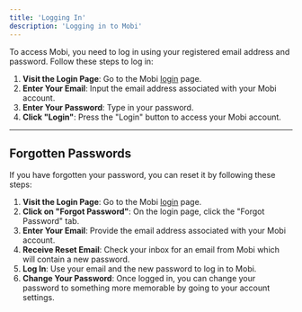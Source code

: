 ```yaml
---
title: 'Logging In'
description: 'Logging in to Mobi'
---
```


To access Mobi, you need to log in using your registered email address and password. Follow these steps to log in:
1. **Visit the Login Page**: Go to the Mobi [login](https://philharmonia.mobi/login) page.
2. **Enter Your Email**: Input the email address associated with your Mobi account.
3. **Enter Your Password**: Type in your password.
4. **Click "Login"**: Press the "Login" button to access your Mobi account.

---

## Forgotten Passwords
If you have forgotten your password, you can reset it by following these steps:
1. **Visit the Login Page**: Go to the Mobi [login](https://philharmonia.mobi/login) page.
2. **Click on "Forgot Password"**: On the login page, click the "Forgot Password" tab.
3. **Enter Your Email**: Provide the email address associated with your Mobi account.
4. **Receive Reset Email**: Check your inbox for an email from Mobi which will contain a new password.
5. **Log In**: Use your email and the new password to log in to Mobi.
6. **Change Your Password**: Once logged in, you can change your password to something more memorable by going to your account settings.



